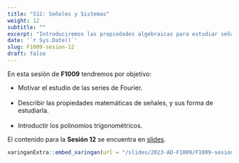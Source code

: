 ---
title: "S12: Señales y Sistemas"
weight: 12
subtitle: ""
excerpt: "Introduciremos las propiedades algebraicas para estudiar señales y sus transformadas."
date: '`r Sys.Date()`'
slug: F1009-sesion-12
draft: false
---

En esta sesión de __F1009__ tendremos por objetivo:

 * Motivar el estudio de las series de Fourier. <br/><br/>
 * Describir las propiedades matemáticas de señales, y sus forma de estudiarla.<br/><br/>
 * Introductir los polinomios trigonométricos.
 
El contenido para la **Sesión 12** se encuentra en [slides](/slides/2023-AD-F1009/F1009-sesion-12).

```{r embed-xaringan, echo=FALSE}
xaringanExtra::embed_xaringan(url = "/slides/2023-AD-F1009/F1009-sesion-12", ratio = "4:3")
```